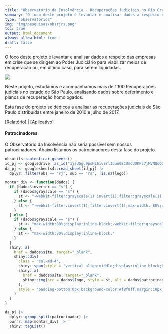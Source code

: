 ```yaml
---
title: "Observatório da Insolvência - Recuperações Judiciais no Rio Grande do Sul"
summary: "O foco deste projeto é levantar e analisar dados a respeito das empresas em crise que se dirigem ao Poder Judiciário para viabilizar meios de recuperação ou, em último caso, para serem liquidadas."
type: "observatorios"
img: "img/pesquisas/obsrjrs.png"
toc: true
output: html_document
always_allow_html: true
draft: false
---
```


O foco deste projeto é levantar e analisar dados a respeito das empresas em crise que se dirigem ao Poder Judiciário para viabilizar meios de recuperação ou, em último caso, para serem liquidadas.

![](img/pesquisas/obsrjrs.png)



<p>Neste projeto, estudamos e acompanhamos mais de 1.100 Recuperações judiciais no estado de São Paulo, analisando dados sobre deferimento e planos de recuperação homologados.</p>
<p>Esta fase do projeto se dedicou a analisar as recuperações judiciais de São Paulo distribuídas entre janeiro de 2010 e julho de 2017.</p>

<a href="https://abjur.github.io/obsRJRS/relatorio/index.html">[Relatório]</a> 
| <a href="https://abjur.shinyapps.io/obsRJRS/">[Aplicativo]</a>

<h4>Patrocinadores</h4>
<p>O Observatório da Insolvência não seria possível sem nossos patrocinadores. Abaixo listamos os patrocinadores desta fase do projeto.</p>

<div class="row" style="align:center;">

```r

obsutils::autenticar_gsheets()
id_pj <- googledrive::as_id("1jsUGgu9psHiSivErlIbuo0ECUmCUUKPz7jMVNQoQzIQ")
da_pj <- googlesheets4::read_sheet(id_pj) |>
  dplyr::filter(obs == "rj", sub == "rs", !is.na(logo))

montar_div <- function(dados) {
  if (dados$inverter == "s") {
    if (dados$grayscale == "s") {
      st <- "-webkit-filter:grayscale(1) invert(1);filter:grayscale(1) invert(1);max-width: 80%;display:inline-block;"
    } else {
      st <- "-webkit-filter:invert(1);filter:invert(1);max-width: 80%;display:inline-block;"
    }
  } else {
    if (dados$grayscale == "s") {
      st <- "max-width:80%;display:inline-block;-webkit-filter:grayscale(.5);filter:grayscale(.5);"
    } else {
      st <- "max-width:80%;display:inline-block;"
    }
  }
  shiny::a(
    href = dados$site, target="_blank",
    shiny::div(
      class = "col-md-4",
      shiny::span(style = "vertical-align:middle;display:inline-block;height:100%;"),
      shiny::a(
        href = dados$site, target="_blank", 
        shiny::img(src = dados$logo, style = st, alt = dados$patrocinador)
      ),
      style = "padding-bottom:0px;background-color:#f8f8ff;margin:10px 0px 0px 0px;min-height:200px;"
    )
  )
}

da_pj |>
  dplyr::group_split(patrocinador) |> 
  purrr::map(montar_div) |> 
  shiny::tagList()
```
</div>





